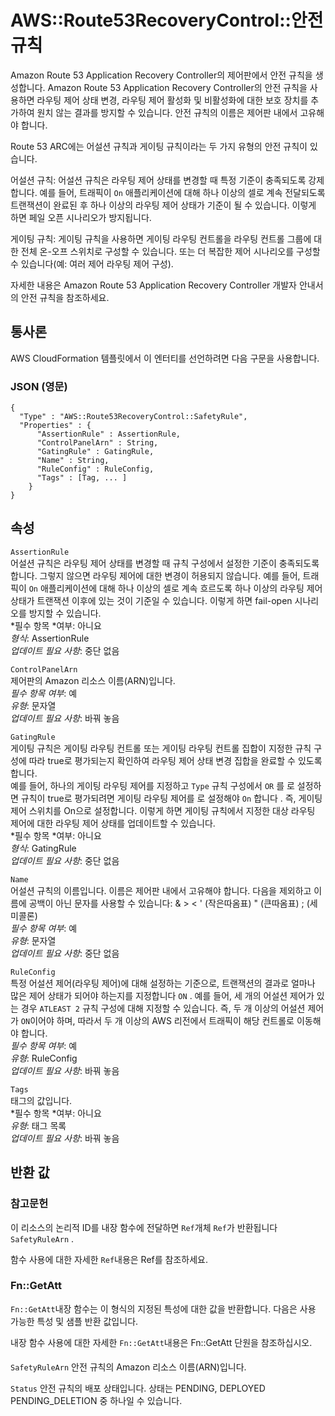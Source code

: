 # AWS::Route53RecoveryControl::안전 규칙

Amazon Route 53 Application Recovery Controller의 제어판에서 안전 규칙을 생성합니다. Amazon Route 53 Application Recovery Controller의 안전 규칙을 사용하면 라우팅 제어 상태 변경, 라우팅 제어 활성화 및 비활성화에 대한 보호 장치를 추가하여 원치 않는 결과를 방지할 수 있습니다. 안전 규칙의 이름은 제어판 내에서 고유해야 합니다.

Route 53 ARC에는 어설션 규칙과 게이팅 규칙이라는 두 가지 유형의 안전 규칙이 있습니다.

어설션 규칙: 어설션 규칙은 라우팅 제어 상태를 변경할 때 특정 기준이 충족되도록 강제합니다. 예를 들어, 트래픽이 `On` 애플리케이션에 대해 하나 이상의 셀로 계속 전달되도록 트랜잭션이 완료된 후 하나 이상의 라우팅 제어 상태가 기준이 될 수 있습니다. 이렇게 하면 페일 오픈 시나리오가 방지됩니다.

게이팅 규칙: 게이팅 규칙을 사용하면 게이팅 라우팅 컨트롤을 라우팅 컨트롤 그룹에 대한 전체 온-오프 스위치로 구성할 수 있습니다. 또는 더 복잡한 제어 시나리오를 구성할 수 있습니다(예: 여러 제어 라우팅 제어 구성).

자세한 내용은 Amazon Route 53 Application Recovery Controller 개발자 안내서의 안전 규칙을 참조하세요.

## 통사론

AWS CloudFormation 템플릿에서 이 엔터티를 선언하려면 다음 구문을 사용합니다.

### JSON (영문)

```
{
  "Type" : "AWS::Route53RecoveryControl::SafetyRule",
  "Properties" : {
      "AssertionRule" : AssertionRule,
      "ControlPanelArn" : String,
      "GatingRule" : GatingRule,
      "Name" : String,
      "RuleConfig" : RuleConfig,
      "Tags" : [Tag, ... ]
    }
}
```

## 속성

`AssertionRule`  
어설션 규칙은 라우팅 제어 상태를 변경할 때 규칙 구성에서 설정한 기준이 충족되도록 합니다. 그렇지 않으면 라우팅 제어에 대한 변경이 허용되지 않습니다. 예를 들어, 트래픽이 `On` 애플리케이션에 대해 하나 이상의 셀로 계속 흐르도록 하나 이상의 라우팅 제어 상태가 트랜잭션 이후에 있는 것이 기준일 수 있습니다. 이렇게 하면 fail-open 시나리오를 방지할 수 있습니다.  
*필수 항목 *여부: 아니요  
_형식_: AssertionRule  
_업데이트 필요 사항_: 중단 없음

`ControlPanelArn`  
제어판의 Amazon 리소스 이름(ARN)입니다.  
_필수 항목 여부_: 예  
_유형_: 문자열  
_업데이트 필요 사항_: 바꿔 놓음

`GatingRule`  
게이팅 규칙은 게이팅 라우팅 컨트롤 또는 게이팅 라우팅 컨트롤 집합이 지정한 규칙 구성에 따라 true로 평가되는지 확인하여 라우팅 제어 상태 변경 집합을 완료할 수 있도록 합니다.  
예를 들어, 하나의 게이팅 라우팅 제어를 지정하고 `Type` 규칙 구성에서 `OR` 를 로 설정하면 규칙이 true로 평가되려면 게이팅 라우팅 제어를 로 설정해야 `On` 합니다 . 즉, 게이팅 제어 스위치를 On으로 설정합니다. 이렇게 하면 게이팅 규칙에서 지정한 대상 라우팅 제어에 대한 라우팅 제어 상태를 업데이트할 수 있습니다.  
*필수 항목 *여부: 아니요  
_형식_: GatingRule  
_업데이트 필요 사항_: 중단 없음

`Name`  
어설션 규칙의 이름입니다. 이름은 제어판 내에서 고유해야 합니다. 다음을 제외하고 이름에 공백이 아닌 문자를 사용할 수 있습니다: & > &lt; ' (작은따옴표) " (큰따옴표) ; (세미콜론)  
_필수 항목 여부_: 예  
_유형_: 문자열  
_업데이트 필요 사항_: 중단 없음

`RuleConfig`  
특정 어설션 제어(라우팅 제어)에 대해 설정하는 기준으로, 트랜잭션의 결과로 얼마나 많은 제어 상태가 되어야 하는지를 지정합니다 `ON` . 예를 들어, 세 개의 어설션 제어가 있는 경우 `ATLEAST 2` 규칙 구성에 대해 지정할 수 있습니다. 즉, 두 개 이상의 어설션 제어 가 `ON`이어야 하며, 따라서 두 개 이상의 AWS 리전에서 트래픽이 해당 컨트롤로 이동해야 합니다.  
_필수 항목 여부_: 예  
_유형_: RuleConfig  
_업데이트 필요 사항_: 바꿔 놓음

`Tags`  
태그의 값입니다.  
*필수 항목 *여부: 아니요  
_유형_: 태그 목록  
_업데이트 필요 사항_: 바꿔 놓음

## 반환 값

### 참고문헌

이 리소스의 논리적 ID를 내장 함수에 전달하면 `Ref`개체 `Ref`가 반환됩니다 `SafetyRuleArn` .

함수 사용에 대한 자세한 `Ref`내용은 Ref를 참조하세요.

### Fn::GetAtt

`Fn::GetAtt`내장 함수는 이 형식의 지정된 특성에 대한 값을 반환합니다. 다음은 사용 가능한 특성 및 샘플 반환 값입니다.

내장 함수 사용에 대한 자세한 `Fn::GetAtt`내용은 Fn::GetAtt 단원을 참조하십시오.

####

`SafetyRuleArn` 안전 규칙의 Amazon 리소스 이름(ARN)입니다.

`Status` 안전 규칙의 배포 상태입니다. 상태는 PENDING, DEPLOYED PENDING_DELETION 중 하나일 수 있습니다.
